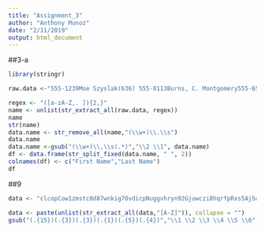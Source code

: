 ```yaml
---
title: "Assignment_3"
author: "Anthony Munoz"
date: "2/11/2019"
output: html_document
---
```

##3-a
```r
library(stringr)

raw.data <-"555-1239Moe Szyslak(636) 555-0113Burns, C. Montgomery555-6542Rev. Timothy Lovejoy555 8904Ned Flanders636-555-3226Simpson, Homer5553642Dr. Julius Hibbert"
```


```r
regex <- "([a-zA-Z,. ]){2,}"
name <- unlist(str_extract_all(raw.data, regex))
name
str(name)
data.name <- str_remove_all(name,"(\\w+)\\.\\s")
data.name
data.name <-gsub("(\\w+)\\,\\s(.*)","\\2 \\1", data.name)
df <- data.frame(str_split_fixed(data.name, " ", 2))
colnames(df) <- c("First Name","Last Name")
df
```


##9
```r
data <- "clcopCow1zmstc0d87wnkig7OvdicpNuggvhryn92Gjuwczi8hqrfpRxs5Aj5dwpn0Tanwo\nUwisdij7Lj8kpf03AT5Idr3coc0bt7yczjatOaootj55t3Nj3ne6c4Sfek.r1w1YwwojigO\nd6vrfUrbz2.2bkAnbhzgv4R9i05zEcrop.wAgnb.SqoU65fPa1otfb7wEm24k6t3sR9zqe5\nfy89n6Nd5t9kc4fE905gmc4Rgxo5nhDk!gr"

data <- paste(unlist(str_extract_all(data,"[A-Z]")), collapse = "")
gsub("(.{15})(.{3})(.{3})(.{1})(.{5})(.{4})","\\1 \\2 \\3 \\4 \\5 \\6", data)


```

